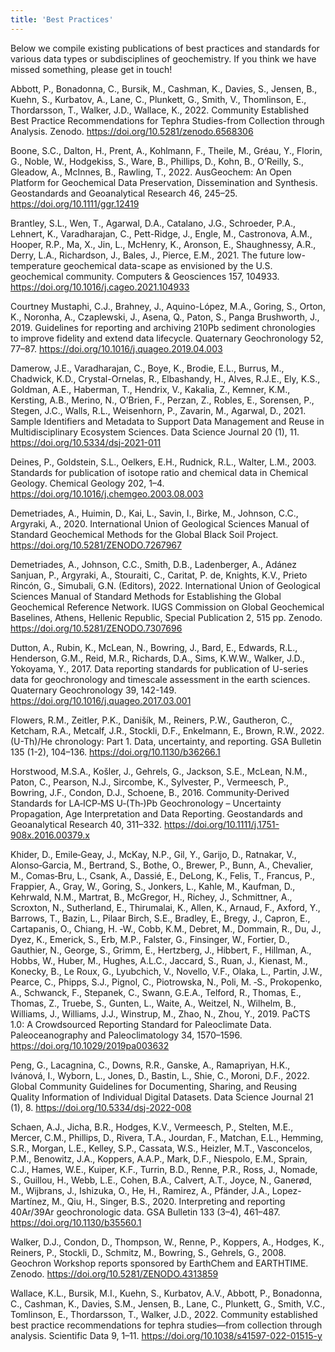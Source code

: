 ```yaml
---
title: 'Best Practices'
---
```


:::{.callout-note}
Below we compile existing publications of best practices and standards for various data types or subdisciplines of geochemistry. If you think we have missed something, please get in touch!
:::

Abbott, P., Bonadonna, C., Bursik, M., Cashman, K., Davies, S., Jensen, B., Kuehn, S., Kurbatov, A., Lane, C., Plunkett, G., Smith, V., Thomlinson, E., Thordarsson, T., Walker, J.D., Wallace, K., 2022. Community Established Best Practice Recommendations for Tephra Studies-from Collection through Analysis. Zenodo. [https://doi.org/10.5281/zenodo.6568306](https://doi.org/10.5281/zenodo.6568306)

Boone, S.C., Dalton, H., Prent, A., Kohlmann, F., Theile, M., Gréau, Y., Florin, G., Noble, W., Hodgekiss, S., Ware, B., Phillips, D., Kohn, B., O’Reilly, S., Gleadow, A., McInnes, B., Rawling, T., 2022. AusGeochem: An Open Platform for Geochemical Data Preservation, Dissemination and Synthesis. Geostandards and Geoanalytical Research 46, 245–25. [https://doi.org/10.1111/ggr.12419](https://doi.org/10.1111/ggr.12419)

Brantley, S.L., Wen, T., Agarwal, D.A., Catalano, J.G., Schroeder, P.A., Lehnert, K., Varadharajan, C., Pett-Ridge, J., Engle, M., Castronova, A.M., Hooper, R.P., Ma, X., Jin, L., McHenry, K., Aronson, E., Shaughnessy, A.R., Derry, L.A., Richardson, J., Bales, J., Pierce, E.M., 2021. The future low-temperature geochemical data-scape as envisioned by the U.S. geochemical community. Computers & Geosciences 157, 104933. [https://doi.org/10.1016/j.cageo.2021.104933](https://doi.org/10.1016/j.cageo.2021.104933)

Courtney Mustaphi, C.J., Brahney, J., Aquino-López, M.A., Goring, S., Orton, K., Noronha, A., Czaplewski, J., Asena, Q., Paton, S., Panga Brushworth, J., 2019. Guidelines for reporting and archiving 210Pb sediment chronologies to improve fidelity and extend data lifecycle. Quaternary Geochronology 52, 77–87. [https://doi.org/10.1016/j.quageo.2019.04.003](https://doi.org/10.1016/j.quageo.2019.04.003)

Damerow, J.E., Varadharajan, C., Boye, K., Brodie, E.L., Burrus, M., Chadwick, K.D., Crystal-Ornelas, R., Elbashandy, H., Alves, R.J.E., Ely, K.S., Goldman, A.E., Haberman, T., Hendrix, V., Kakalia, Z., Kemner, K.M., Kersting, A.B., Merino, N., O’Brien, F., Perzan, Z., Robles, E., Sorensen, P., Stegen, J.C., Walls, R.L., Weisenhorn, P., Zavarin, M., Agarwal, D., 2021. Sample Identifiers and Metadata to Support Data Management and Reuse in Multidisciplinary Ecosystem Sciences. Data Science Journal 20 (1), 11. [https://doi.org/10.5334/dsj-2021-011](https://doi.org/10.5334/dsj-2021-011)

Deines, P., Goldstein, S.L., Oelkers, E.H., Rudnick, R.L., Walter, L.M., 2003. Standards for publication of isotope ratio and chemical data in Chemical Geology. Chemical Geology 202, 1–4. [https://doi.org/10.1016/j.chemgeo.2003.08.003](https://doi.org/10.1016/j.chemgeo.2003.08.003)

Demetriades, A., Huimin, D., Kai, L., Savin, I., Birke, M., Johnson, C.C., Argyraki, A., 2020. International Union of Geological Sciences Manual of Standard Geochemical Methods for the Global Black Soil Project. [https://doi.org/10.5281/ZENODO.7267967](https://doi.org/10.5281/ZENODO.7267967)

Demetriades, A., Johnson, C.C., Smith, D.B., Ladenberger, A., Adánez Sanjuan, P., Argyraki, A., Stouraiti, C., Caritat, P. de, Knights, K.V., Prieto Rincón, G., Simubali, G.N. (Editors), 2022. International Union of Geological Sciences Manual of Standard Methods for Establishing the Global Geochemical Reference Network.  IUGS Commission on Global Geochemical Baselines, Athens, Hellenic Republic, Special Publication 2, 515 pp. Zenodo. [https://doi.org/10.5281/ZENODO.7307696](https://doi.org/10.5281/ZENODO.7307696)

Dutton, A., Rubin, K., McLean, N., Bowring, J., Bard, E., Edwards, R.L., Henderson, G.M., Reid, M.R., Richards, D.A., Sims, K.W.W., Walker, J.D., Yokoyama, Y., 2017. Data reporting standards for publication of U-series data for geochronology and timescale assessment in the earth sciences. Quaternary Geochronology 39, 142-149. [https://doi.org/10.1016/j.quageo.2017.03.001](https://doi.org/10.1016/j.quageo.2017.03.001)

Flowers, R.M., Zeitler, P.K., Danišík, M., Reiners, P.W., Gautheron, C., Ketcham, R.A., Metcalf, J.R., Stockli, D.F., Enkelmann, E., Brown, R.W., 2022. (U-Th)/He chronology: Part 1. Data, uncertainty, and reporting. GSA Bulletin 135 (1-2), 104–136. [https://doi.org/10.1130/b36266.1](https://doi.org/10.1130/b36266.1)

Horstwood, M.S.A., Košler, J., Gehrels, G., Jackson, S.E., McLean, N.M., Paton, C., Pearson, N.J., Sircombe, K., Sylvester, P., Vermeesch, P., Bowring, J.F., Condon, D.J., Schoene, B., 2016. Community‐Derived Standards for LA‐ICP‐MS U‐(Th‐)Pb Geochronology – Uncertainty Propagation, Age Interpretation and Data Reporting. Geostandards and Geoanalytical Research 40, 311–332. [https://doi.org/10.1111/j.1751-908x.2016.00379.x](https://doi.org/10.1111/j.1751-908x.2016.00379.x)

Khider, D., Emile‐Geay, J., McKay, N.P., Gil, Y., Garijo, D., Ratnakar, V., Alonso‐Garcia, M., Bertrand, S., Bothe, O., Brewer, P., Bunn, A., Chevalier, M., Comas‐Bru, L., Csank, A., Dassié, E., DeLong, K., Felis, T., Francus, P., Frappier, A., Gray, W., Goring, S., Jonkers, L., Kahle, M., Kaufman, D., Kehrwald, N.M., Martrat, B., McGregor, H., Richey, J., Schmittner, A., Scroxton, N., Sutherland, E., Thirumalai, K., Allen, K., Arnaud, F., Axford, Y., Barrows, T., Bazin, L., Pilaar Birch, S.E., Bradley, E., Bregy, J., Capron, E., Cartapanis, O., Chiang, H. ‐W., Cobb, K.M., Debret, M., Dommain, R., Du, J., Dyez, K., Emerick, S., Erb, M.P., Falster, G., Finsinger, W., Fortier, D., Gauthier, N., George, S., Grimm, E., Hertzberg, J., Hibbert, F., Hillman, A., Hobbs, W., Huber, M., Hughes, A.L.C., Jaccard, S., Ruan, J., Kienast, M., Konecky, B., Le Roux, G., Lyubchich, V., Novello, V.F., Olaka, L., Partin, J.W., Pearce, C., Phipps, S.J., Pignol, C., Piotrowska, N., Poli, M. ‐S., Prokopenko, A., Schwanck, F., Stepanek, C., Swann, G.E.A., Telford, R., Thomas, E., Thomas, Z., Truebe, S., Gunten, L., Waite, A., Weitzel, N., Wilhelm, B., Williams, J., Williams, J.J., Winstrup, M., Zhao, N., Zhou, Y., 2019. PaCTS 1.0: A Crowdsourced Reporting Standard for Paleoclimate Data. Paleoceanography and Paleoclimatology 34, 1570–1596. [https://doi.org/10.1029/2019pa003632](https://doi.org/10.1029/2019pa003632)

Peng, G., Lacagnina, C., Downs, R.R., Ganske, A., Ramapriyan, H.K., Ivánová, I., Wyborn, L., Jones, D., Bastin, L., Shie, C., Moroni, D.F., 2022. Global Community Guidelines for Documenting, Sharing, and Reusing Quality Information of Individual Digital Datasets. Data Science Journal 21 (1), 8. [https://doi.org/10.5334/dsj-2022-008](https://doi.org/10.5334/dsj-2022-008)

Schaen, A.J., Jicha, B.R., Hodges, K.V., Vermeesch, P., Stelten, M.E., Mercer, C.M., Phillips, D., Rivera, T.A., Jourdan, F., Matchan, E.L., Hemming, S.R., Morgan, L.E., Kelley, S.P., Cassata, W.S., Heizler, M.T., Vasconcelos, P.M., Benowitz, J.A., Koppers, A.A.P., Mark, D.F., Niespolo, E.M., Sprain, C.J., Hames, W.E., Kuiper, K.F., Turrin, B.D., Renne, P.R., Ross, J., Nomade, S., Guillou, H., Webb, L.E., Cohen, B.A., Calvert, A.T., Joyce, N., Ganerød, M., Wijbrans, J., Ishizuka, O., He, H., Ramirez, A., Pfänder, J.A., Lopez-Martínez, M., Qiu, H., Singer, B.S., 2020. Interpreting and reporting 40Ar/39Ar geochronologic data. GSA Bulletin 133 (3–4), 461–487. [https://doi.org/10.1130/b35560.1](https://doi.org/10.1130/b35560.1)

Walker, D.J., Condon, D., Thompson, W., Renne, P., Koppers, A., Hodges, K., Reiners, P., Stockli, D., Schmitz, M., Bowring, S., Gehrels, G., 2008. Geochron Workshop reports sponsored by EarthChem and EARTHTIME. Zenodo. [https://doi.org/10.5281/ZENODO.4313859](https://doi.org/10.5281/ZENODO.4313859)

Wallace, K.L., Bursik, M.I., Kuehn, S., Kurbatov, A.V., Abbott, P., Bonadonna, C., Cashman, K., Davies, S.M., Jensen, B., Lane, C., Plunkett, G., Smith, V.C., Tomlinson, E., Thordarsson, T., Walker, J.D., 2022. Community established best practice recommendations for tephra studies—from collection through analysis. Scientific Data 9, 1–11. [https://doi.org/10.1038/s41597-022-01515-y](https://doi.org/10.1038/s41597-022-01515-y)
